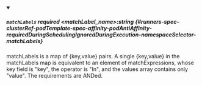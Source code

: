 
<details className="config-field" data-expandable="false" open>
<summary>

##### `matchLabels` <span className="config-field-required" data-required="false">required</span> <span className="config-field-type">&lt;matchLabel_name&gt;:string</span> <span className="config-field-default"></span> <span className="config-field-enum"></span> {#runners-spec-clusterRef-podTemplate-spec-affinity-podAntiAffinity-requiredDuringSchedulingIgnoredDuringExecution-namespaceSelector-matchLabels}

matchLabels is a map of \{key,value\} pairs. A single \{key,value\} in the matchLabels
map is equivalent to an element of matchExpressions, whose key field is "key", the
operator is "In", and the values array contains only "value". The requirements are ANDed.

</summary>



</details>
